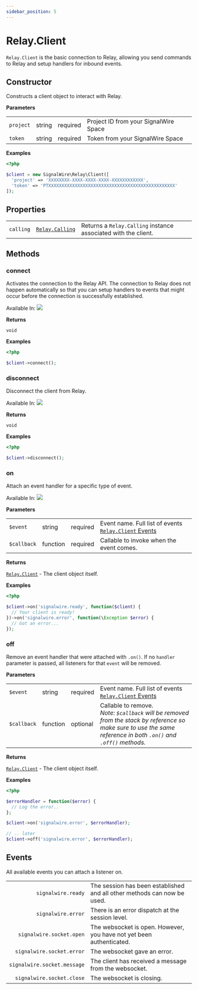 ```yaml
---
sidebar_position: 5
---
```


# Relay.Client

`Relay.Client` is the basic connection to Relay, allowing you send commands to Relay and setup handlers for inbound events.

## Constructor

Constructs a client object to interact with Relay.

**Parameters**

|   |   |   |   |
| - | - | - | - |
| `project` | <span class="method-prop-type">string</span> | <span class="required-arg">required</span> | Project ID from your SignalWire Space |
| `token` | <span class="method-prop-type">string</span> | <span class="required-arg">required</span> | Token from your SignalWire Space |

**Examples**

```php title="Create a Client to interact with the Relay API."
<?php

$client = new SignalWire\Relay\Client([
  'project' => 'XXXXXXXX-XXXX-XXXX-XXXX-XXXXXXXXXXXX',
  'token' => 'PTXXXXXXXXXXXXXXXXXXXXXXXXXXXXXXXXXXXXXXXXXXXXXXXX'
]);
```

## Properties

|   |   |   |
| - | - | - |
| `calling` | <span class="method-prop-type">[`Relay.Calling`](php/reference/relay_calling/index.mdx)</span> | Returns a `Relay.Calling` instance associated with the client. |


## Methods

<div class="method-definitions"></div>

### connect

Activates the connection to the Relay API. The connection to Relay does not happen automatically so that you can setup handlers to events that might occur before the connection is successfully established.

Available In: <img class="method-available-tag" src="https://img.shields.io/badge/-v2.0+-brightgreen.svg" />

**Returns**

`void`

**Examples**

```php
<?php

$client->connect();
```

### disconnect

Disconnect the client from Relay.

Available In: <img class="method-available-tag" src="https://img.shields.io/badge/-v2.0+-brightgreen.svg" />

**Returns**

`void`

**Examples**

```php
<?php

$client->disconnect();
```

### on

Attach an event handler for a specific type of event.

Available In: <img class="method-available-tag" src="https://img.shields.io/badge/-v2.0+-brightgreen.svg" />

**Parameters**

|   |   |   |   |
| - | - | - | - |
| `$event` | <span class="method-prop-type">string</span> | <span class="required-arg">required</span> | Event name. Full list of events [`Relay.Client` Events](#events) |
| `$callback` | <span class="method-prop-type">function</span> | <span class="required-arg">required</span> | Callable to invoke when the event comes. |

**Returns**

[`Relay.Client`](php/reference/relay_client.mdx) - The client object itself.

**Examples**

```php title="Subscribe to the 'signalwire.ready' and 'signalwire.error' events."
<?php

$client->on('signalwire.ready', function($client) {
  // Your client is ready!
})->on('signalwire.error', function(\Exception $error) {
  // Got an error...
});
```

### off

Remove an event handler that were attached with `.on()`. If no `handler` parameter is passed, all listeners for that `event` will be removed.

**Parameters**

|   |   |   |   |
| - | - | - | - |
| `$event` | <span class="method-prop-type">string</span> | <span class="required-arg">required</span> | Event name. Full list of events [`Relay.Client` Events](#events) |
| `$callback` | <span class="method-prop-type">function</span> | <span class="optional-arg">optional</span> | Callable to remove. <br /> _Note: `$callback` will be removed from the stack by reference so make sure to use the same reference in both `.on()` and `.off()` methods._ |

**Returns**

[`Relay.Client`](php/reference/relay_client.mdx) - The client object itself.

**Examples**

```php title="Subscribe to the 'signalwire.error' and then, remove the event handler."
<?php

$errorHandler = function($error) {
  // Log the error..
};

$client->on('signalwire.error', $errorHandler);

// .. later
$client->off('signalwire.error', $errorHandler);
```

## Events

All available events you can attach a listener on.

|  |  |
| -: | - |
| `signalwire.ready` | The session has been established and all other methods can now be used. |
| `signalwire.error` | There is an error dispatch at the session level. |
| `signalwire.socket.open` | The websocket is open. However, you have not yet been authenticated. |
| `signalwire.socket.error` | The websocket gave an error. |
| `signalwire.socket.message` | The client has received a message from the websocket. |
| `signalwire.socket.close` | The websocket is closing. |
